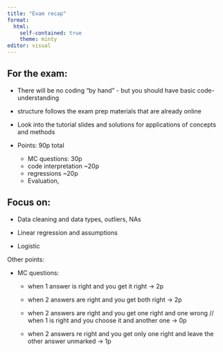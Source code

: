 ---
title: "Exam recap"
format: 
  html:
    self-contained: true
    theme: minty
editor: visual
---

## For the exam:

-   There will be no coding "by hand" - but you should have basic code-understanding

-   structure follows the exam prep materials that are already online

-   Look into the tutorial slides and solutions for applications of concepts and methods

-   Points: 90p total

    -   MC questions: 30p
    -   code interpretation ~20p
    -   regressions ~20p
    -   Evaluation, 

## Focus on:

-   Data cleaning and data types, outliers, NAs

-   Linear regression and assumptions

-   Logistic

Other points:

-   MC questions:

    -   when 1 answer is right and you get it right -\> 2p

    -   when 2 answers are right and you get both right -\> 2p

    -   when 2 answers are right and you get one right and one wrong // when 1 is right and you choose it and another one -\> 0p

    -   when 2 answers re right and you get only one right and leave the other answer unmarked -\> 1p
